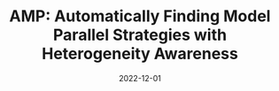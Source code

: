 ---
title: "AMP: Automatically Finding Model Parallel Strategies with Heterogeneity Awareness"
date: '2022-12-01'
tags: ['NeurIPS2022']
draft: false
authors: ['Dacheng Li', 'Hongyi Wang', 'Eric Xing', 'Hao Zhang']
canonicalUrl: https://proceedings.neurips.cc/paper_files/paper/2022/file/2b4bfa1cebe78d125fefd7ea6ffcfc6d-Paper-Conference.pdf
---